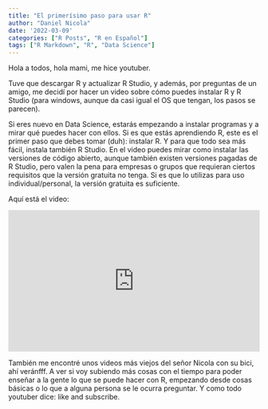 ```yaml
---
title: "El primerísimo paso para usar R"
author: "Daniel Nicola"
date: '2022-03-09'
categories: ["R Posts", "R en Español"]
tags: ["R Markdown", "R", "Data Science"]
---
```


Hola a todos, hola mami, me hice youtuber.

Tuve que descargar R y actualizar R Studio, y además, por preguntas de un amigo, me decidí por hacer un video sobre cómo puedes instalar R y R Studio (para windows, aunque da casi igual el OS que tengan, los pasos se parecen).

Si eres nuevo en Data Science, estarás empezando a instalar programas y a mirar qué puedes hacer con ellos. Si es que estás aprendiendo R, este es el primer paso que debes tomar (duh): instalar R. Y para que todo sea más fácil, instala también R Studio. En el video puedes mirar como instalar las versiones de código abierto, aunque también existen versiones pagadas de R Studio, pero valen la pena para empresas o grupos que requieran ciertos requisitos que la versión gratuita no tenga. Si es que lo utilizas para uso individual/personal, la versión gratuita es suficiente.

Aquí está el video:

<div style="position: relative; padding-bottom: 56.25%; height: 0; overflow: hidden;">
  <iframe src="https://www.youtube.com/embed/w0-HZpBQGUU" style="position: absolute; top: 0; left: 0; width: 100%; height: 100%; border:0;" allowfullscreen="" title="YouTube Video"></iframe>

</div>

También me encontré unos videos más viejos del señor Nicola con su bici, ahí veránfff. A ver si voy subiendo más cosas con el tiempo para poder enseñar a la gente lo que se puede hacer con R, empezando desde cosas básicas o lo que a alguna persona se le ocurra preguntar. Y como todo youtuber dice: like and subscribe.
